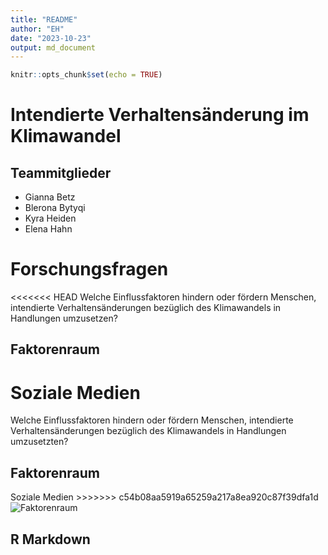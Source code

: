 ```yaml
---
title: "README"
author: "EH"
date: "2023-10-23"
output: md_document
---
```


```r
knitr::opts_chunk$set(echo = TRUE)
```
# Intendierte Verhaltensänderung im Klimawandel

## Teammitglieder
* Gianna Betz
* Blerona Bytyqi
* Kyra Heiden
* Elena Hahn

# Forschungsfragen
<<<<<<< HEAD
Welche Einflussfaktoren hindern oder fördern Menschen, intendierte Verhaltensänderungen bezüglich des Klimawandels in Handlungen umzusetzen?

## Faktorenraum
Soziale Medien 
=======
Welche Einflussfaktoren hindern oder fördern Menschen, intendierte Verhaltensänderungen bezüglich des Klimawandels in Handlungen umzusetzten?

## Faktorenraum
Soziale Medien
>>>>>>> c54b08aa5919a65259a217a8ea920c87f39dfa1d
![Faktorenraum](README_files/figure-markdown_strict/Faktorenraum.png)

## R Markdown



